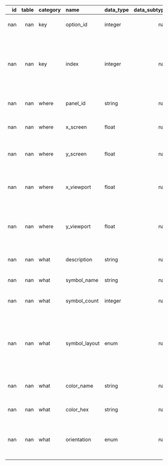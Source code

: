 |   id |   table | category   | name          | data_type   |   data_subtype |   variable_type | description                                                                                                                                      |   index_scope |   example |   min |   max |   step |   default_value |   sampling |   unit |   enum_values |   comment |   note_1 |   note_2 |   note_3 |
|-----:|--------:|:-----------|:--------------|:------------|---------------:|----------------:|:-------------------------------------------------------------------------------------------------------------------------------------------------|--------------:|----------:|------:|------:|-------:|----------------:|-----------:|-------:|--------------:|----------:|---------:|---------:|---------:|
|  nan |     nan | key        | option_id     | integer     |            nan |             nan | A reference to the primary key of the *<i class="fa fa-table"></i> Option* table.                                                                |           nan |       nan |   nan |   nan |    nan |             nan |        nan |    nan |           nan |       nan |      nan |      nan |      nan |
|  nan |     nan | key        | index         | integer     |            nan |             nan | A number from 1 differentiating each part. An option component with a higher `index` is displayed above all other components with a lower index. |           nan |       nan |   nan |   nan |    nan |             nan |        nan |    nan |           nan |       nan |      nan |      nan |      nan |
|  nan |     nan | where      | panel_id      | string      |            nan |             nan | Identifier of the panel this option is displayed over.                                                                                           |           nan |       nan |   nan |   nan |    nan |             nan |        nan |    nan |           nan |       nan |      nan |      nan |      nan |
|  nan |     nan | where      | x_screen      | float       |            nan |             nan | X coordinates of the option component on the screen in pixels.                                                                                   |           nan |       nan |   nan |   nan |    nan |             nan |        nan |    nan |           nan |       nan |      nan |      nan |      nan |
|  nan |     nan | where      | y_screen      | float       |            nan |             nan | Y coordinates of the option component on the screen in pixels.                                                                                   |           nan |       nan |   nan |   nan |    nan |             nan |        nan |    nan |           nan |       nan |      nan |      nan |      nan |
|  nan |     nan | where      | x_viewport    | float       |            nan |             nan | X coordinates of the option component on the screen expressed as a fraction of the screen width.                                                 |           nan |       nan |   nan |   nan |    nan |             nan |        nan |    nan |           nan |       nan |      nan |      nan |      nan |
|  nan |     nan | where      | y_viewport    | float       |            nan |             nan | Y coordinates of the option component on the screen expressed as a fraction of the screen height.                                                |           nan |       nan |   nan |   nan |    nan |             nan |        nan |    nan |           nan |       nan |      nan |      nan |      nan |
|  nan |     nan | what       | description   | string      |            nan |             nan | A human readable, compact description of the component.                                                                                          |           nan |       nan |   nan |   nan |    nan |             nan |        nan |    nan |           nan |       nan |      nan |      nan |      nan |
|  nan |     nan | what       | symbol_name   | string      |            nan |             nan | The name of the displayed symbol.                                                                                                                |           nan |       nan |   nan |   nan |    nan |             nan |        nan |    nan |           nan |       nan |      nan |      nan |      nan |
|  nan |     nan | what       | symbol_count  | integer     |            nan |             nan | The number of symbols represented in this component.                                                                                             |           nan |       nan |   nan |   nan |    nan |             nan |        nan |    nan |           nan |       nan |      nan |      nan |      nan |
|  nan |     nan | what       | symbol_layout | enum        |            nan |             nan | How the symbols are laid out (vertical, horizontal, diagonal_top_left, diagonal_top_right, square, ring, cross, x, two_columns, h).              |           nan |       nan |   nan |   nan |    nan |             nan |        nan |    nan |           nan |       nan |      nan |      nan |      nan |
|  nan |     nan | what       | color_name    | string      |            nan |             nan | The human-readable name of the component color.                                                                                                  |           nan |       nan |   nan |   nan |    nan |             nan |        nan |    nan |           nan |       nan |      nan |      nan |      nan |
|  nan |     nan | what       | color_hex     | string      |            nan |             nan | The hexadecimal value of the component color.                                                                                                    |           nan |       nan |   nan |   nan |    nan |             nan |        nan |    nan |           nan |       nan |      nan |      nan |      nan |
|  nan |     nan | what       | orientation   | enum        |            nan |             nan | The symbol orientation (north, north_east, east, south_east, south, south_west, west, north_west, free).                                         |           nan |       nan |   nan |   nan |    nan |             nan |        nan |    nan |           nan |       nan |      nan |      nan |      nan |